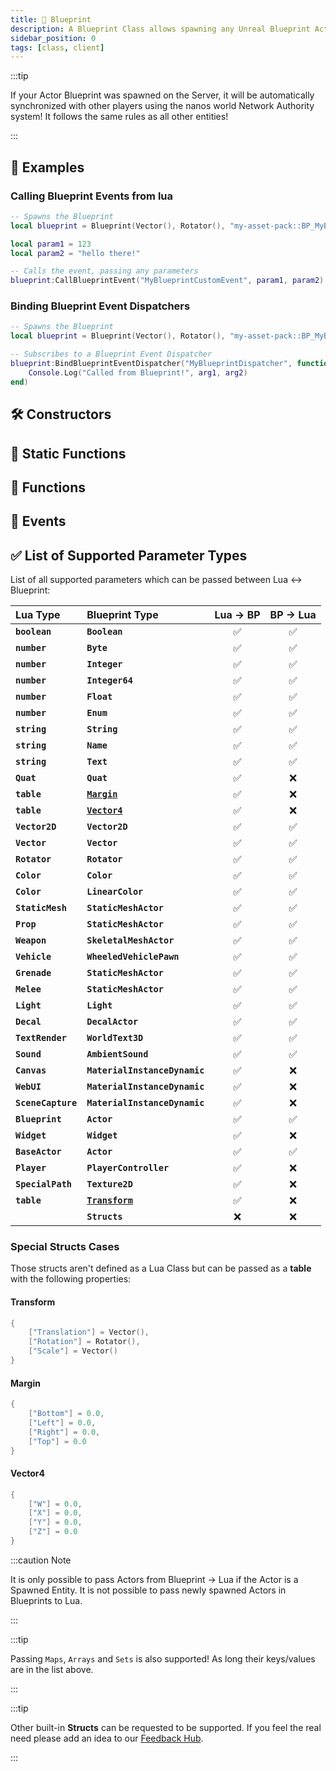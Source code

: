 ```yaml
---
title: 🔣 Blueprint
description: A Blueprint Class allows spawning any Unreal Blueprint Actor in nanos world.
sidebar_position: 0
tags: [class, client]
---
```


<HeaderDeclaration type="Class" name="Blueprint" image="/img/docs/blueprint.webp" />

:::tip

If your Actor Blueprint was spawned on the Server, it will be automatically synchronized with other players using the nanos world Network Authority system! It follows the same rules as all other entities!

:::


## 🎒 Examples

### Calling Blueprint Events from lua

```lua Client/index.lua
-- Spawns the Blueprint
local blueprint = Blueprint(Vector(), Rotator(), "my-asset-pack::BP_MyBlueprint")

local param1 = 123
local param2 = "hello there!"

-- Calls the event, passing any parameters
blueprint:CallBlueprintEvent("MyBlueprintCustomEvent", param1, param2)
```


### Binding Blueprint Event Dispatchers

```lua Client/index.lua
-- Spawns the Blueprint
local blueprint = Blueprint(Vector(), Rotator(), "my-asset-pack::BP_MyBlueprint")

-- Subscribes to a Blueprint Event Dispatcher
blueprint:BindBlueprintEventDispatcher("MyBlueprintDispatcher", function(self, arg1, arg2)
    Console.Log("Called from Blueprint!", arg1, arg2)
end)
```


## 🛠 Constructors

<ConstructorDeclaration type="Class" name="Blueprint" />


## 🗿 Static Functions

<StaticFunctionsDeclaration type="Class" name="Blueprint" />



## 🦠 Functions

<FunctionsDeclaration type="Class" name="Blueprint" />


## 🚀 Events

<EventsDeclaration type="Class" name="Blueprint" />


## ✅ List of Supported Parameter Types

List of all supported parameters which can be passed between Lua ↔ Blueprint:

| Lua Type | Blueprint Type | Lua → BP | BP → Lua |
| :--- | :--- | :---: | :---: |
| **`boolean`** | **`Boolean`** | ✅ | ✅ |
| **`number`** | **`Byte`** | ✅ | ✅ |
| **`number`** | **`Integer`** | ✅ | ✅ |
| **`number`** | **`Integer64`** | ✅ | ✅ |
| **`number`** | **`Float`** | ✅ | ✅ |
| **`number`** | **`Enum`** | ✅ | ✅ |
| **`string`** | **`String`** | ✅ | ✅ |
| **`string`** | **`Name`** | ✅ | ✅ |
| **`string`** | **`Text`** | ✅ | ✅ |
| **`Quat`** | **`Quat`** | ✅ | ❌ |
| **`table`** | [**`Margin`**](#margin) | ✅ | ❌ |
| **`table`** | [**`Vector4`**](#vector4) | ✅ | ❌ |
| **`Vector2D`** | **`Vector2D`** | ✅ | ✅ |
| **`Vector`** | **`Vector`** | ✅ | ✅ |
| **`Rotator`** | **`Rotator`** | ✅ | ✅ |
| **`Color`** | **`Color`** | ✅ | ✅ |
| **`Color`** | **`LinearColor`** | ✅ | ✅ |
| **`StaticMesh`** | **`StaticMeshActor`** | ✅ | ✅ |
| **`Prop`** | **`StaticMeshActor`** | ✅ | ✅ |
| **`Weapon`** | **`SkeletalMeshActor`** | ✅ | ✅ |
| **`Vehicle`** | **`WheeledVehiclePawn`** | ✅ | ✅ |
| **`Grenade`** | **`StaticMeshActor`** | ✅ | ✅ |
| **`Melee`** | **`StaticMeshActor`** | ✅ | ✅ |
| **`Light`** | **`Light`** | ✅ | ✅ |
| **`Decal`** | **`DecalActor`** | ✅ | ✅ |
| **`TextRender`** | **`WorldText3D`** | ✅ | ✅ |
| **`Sound`** | **`AmbientSound`** | ✅ | ✅ |
| **`Canvas`** | **`MaterialInstanceDynamic`** | ✅ | ❌ |
| **`WebUI`** | **`MaterialInstanceDynamic`** | ✅ | ❌ |
| **`SceneCapture`** | **`MaterialInstanceDynamic`** | ✅ | ❌ |
| **`Blueprint`** | **`Actor`** | ✅ | ✅ |
| **`Widget`** | **`Widget`** | ✅ | ❌ |
| **`BaseActor`** | **`Actor`** | ✅ | ✅ |
| **`Player`** | **`PlayerController`** | ✅ | ❌ |
| **`SpecialPath`** | **`Texture2D`** | ✅ | ❌ |
| **`table`** | [**`Transform`**](#transform) | ✅ | ❌ |
|  | **`Structs`** | ❌ | ❌ |


### Special Structs Cases

Those structs aren't defined as a Lua Class but can be passed as a **table** with the following properties:

#### Transform

```lua
{
	["Translation"] = Vector(),
	["Rotation"] = Rotator(),
	["Scale"] = Vector()
}
```

#### Margin

```lua
{
	["Bottom"] = 0.0,
	["Left"] = 0.0,
	["Right"] = 0.0,
	["Top"] = 0.0
}
```

#### Vector4

```lua
{
	["W"] = 0.0,
	["X"] = 0.0,
	["Y"] = 0.0,
	["Z"] = 0.0
}
```

:::caution Note

It is only possible to pass Actors from Blueprint → Lua if the Actor is a Spawned Entity. It is not possible to pass newly spawned Actors in Blueprints to Lua.

:::


:::tip

Passing `Maps`, `Arrays` and `Sets` is also supported! As long their keys/values are in the list above.

:::

:::tip

Other built-in **Structs** can be requested to be supported. If you feel the real need please add an idea to our [Feedback Hub](https://feedback.nanos.world).

:::
